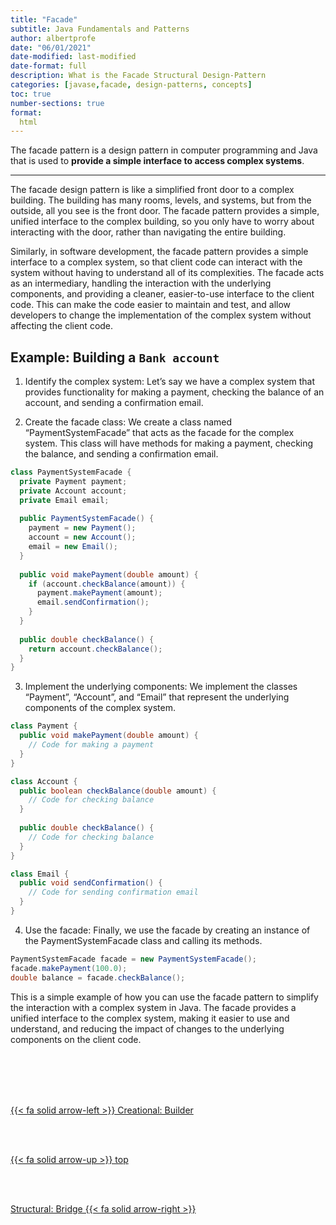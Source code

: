 ```yaml
---
title: "Facade"
subtitle: Java Fundamentals and Patterns
author: albertprofe
date: "06/01/2021"
date-modified: last-modified
date-format: full
description: What is the Facade Structural Design-Pattern
categories: [javase,facade, design-patterns, concepts]
toc: true
number-sections: true
format:
  html
---
```

::: {.summary}
The facade pattern is a design pattern in computer programming and Java that is used to **provide a simple interface to access complex systems**.
:::

---

The facade design pattern is like a simplified front door to a complex building. The building has many rooms, levels, and systems, but from the outside, all you see is the front door. The facade pattern provides a simple, unified interface to the complex building, so you only have to worry about interacting with the door, rather than navigating the entire building.

Similarly, in software development, the facade pattern provides a simple interface to a complex system, so that client code can interact with the system without having to understand all of its complexities. The facade acts as an intermediary, handling the interaction with the underlying components, and providing a cleaner, easier-to-use interface to the client code. This can make the code easier to maintain and test, and allow developers to change the implementation of the complex system without affecting the client code.


## Example: Building a ``Bank account``


1. Identify the complex system:
Let's say we have a complex system that provides functionality for making a payment, checking the balance of an account, and sending a confirmation email.

2. Create the facade class:
We create a class named "PaymentSystemFacade" that acts as the facade for the complex system. This class will have methods for making a payment, checking the balance, and sending a confirmation email.

```java
class PaymentSystemFacade {
  private Payment payment;
  private Account account;
  private Email email;
  
  public PaymentSystemFacade() {
    payment = new Payment();
    account = new Account();
    email = new Email();
  }
  
  public void makePayment(double amount) {
    if (account.checkBalance(amount)) {
      payment.makePayment(amount);
      email.sendConfirmation();
    }
  }
  
  public double checkBalance() {
    return account.checkBalance();
  }
}

```

3. Implement the underlying components:
We implement the classes "Payment", "Account", and "Email" that represent the underlying components of the complex system.

```java
class Payment {
  public void makePayment(double amount) {
    // Code for making a payment
  }
}

class Account {
  public boolean checkBalance(double amount) {
    // Code for checking balance
  }
  
  public double checkBalance() {
    // Code for checking balance
  }
}

class Email {
  public void sendConfirmation() {
    // Code for sending confirmation email
  }
}

```

4. Use the facade:
Finally, we use the facade by creating an instance of the PaymentSystemFacade class and calling its methods.

```java
PaymentSystemFacade facade = new PaymentSystemFacade();
facade.makePayment(100.0);
double balance = facade.checkBalance();
```

This is a simple example of how you can use the facade pattern to simplify the interaction with a complex system in Java. The facade provides a unified interface to the complex system, making it easier to use and understand, and reducing the impact of changes to the underlying components on the client code.



<!--- navLinks -->
<br><br>
<div class=row>
<br>
<div class='column left previous'>
<br>
[{{< fa solid arrow-left >}} Creational: Builder](/javase/se-pattern-builder.qmd)
<br>
</div>
<br>
<div class='column center'>
<br>
[{{< fa solid arrow-up >}} top](#top)
<br>
</div>
<br>
<div class='column right next'>
<br>
[Structural: Bridge  {{< fa solid arrow-right >}}](/javase/se-pattern-bridge.qmd)
<br>
</div>
<br>
</div>
